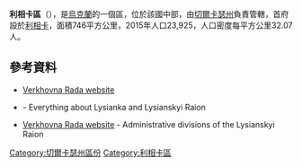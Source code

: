 '''利相卡區'''（{{lang-uk|Лисянський район}}），是[[烏克蘭|烏克蘭]]的一個區，位於該國中部，由[[切爾卡瑟州|切爾卡瑟州]]負責管轄，首府設於[[利相卡|利相卡]]，面積746平方公里，2015年人口23,925，人口密度每平方公里32.07人。

==參考資料==
*[https://web.archive.org/web/20070311144353/http://lysyanka.by.ru/ Verkhovna Rada website]
*{{uk icon}} {{Wayback |url=http://lysyanka.by.ru/ |date=20070311144353 |title=lysyanka.by.ru}} - Everything about Lysianka and Lysianskyi Raion
*{{uk icon}} [https://web.archive.org/web/20070311144353/http://lysyanka.by.ru/ Verkhovna Rada website] - Administrative divisions of the Lysianskyi Raion

[[Category:切爾卡瑟州區份|Category:切爾卡瑟州區份]]
[[Category:利相卡區|Category:利相卡區]]


{{Cherkasy-geo-stub}}